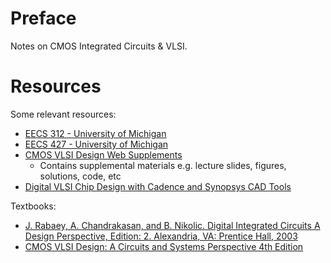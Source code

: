 # Preface {.unnumbered}

Notes on CMOS Integrated Circuits & VLSI.

# Resources {.unnumbered}

Some relevant resources:

- [EECS 312 - University of Michigan]()
- [EECS 427 - University of Michigan]()
- [CMOS VLSI Design Web Supplements](https://pages.hmc.edu/harris/cmosvlsi/4e/index.html)
  - Contains supplemental materials e.g. lecture slides, figures, solutions, code, etc
- [Digital VLSI Chip Design with Cadence and Synopsys CAD Tools](https://users.cs.utah.edu/~elb/cadbook/)

Textbooks:

- [J. Rabaey, A. Chandrakasan, and B. Nikolic. Digital Integrated Circuits A Design Perspective, Edition: 2. Alexandria, VA: Prentice Hall, 2003]()
- [CMOS VLSI Design: A Circuits and Systems Perspective 4th Edition]()


